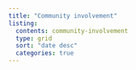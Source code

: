 ```yaml
---
title: "Community involvement"
listing:
  contents: community-involvement
  type: grid
  sort: "date desc"
  categories: true
---
```

